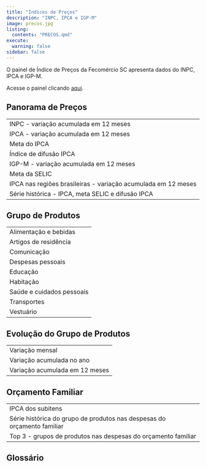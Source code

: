 ---
title: "Índices de Preços"
description: "INPC, IPCA e IGP-M"
image: precos.jpg
listing: 
  contents: "PRECOS.qmd"
execute: 
  warning: false
sidebar: false
---

O painel de Índice de Preços da Fecomércio SC apresenta dados do INPC, IPCA e IGP-M.

::: {.callout-warning appearance="minimal" icon="false"}
Acesse o painel clicando [aqui](https://app.powerbi.com/view?r=eyJrIjoiN2QxYTU2M2ItZjA5YS00ZGQwLTkwNjctYzFmZTJiMDY0NzZlIiwidCI6ImY1ZGQ2M2EwLTllMWYtNDAxZi1hMjAxLTZkMzZiYzBhYWJkMSJ9){target="_blank"}.
:::

::: panel-tabset
## Panorama de Preços

|                                                               |
|---------------------------------------------------------------|
| INPC - variação acumulada em 12 meses                         |
| IPCA - variação acumulada em 12 meses                         |
| Meta do IPCA                                                  |
| Índice de difusão IPCA                                        |
| IGP-M - variação acumulada em 12 meses                        |
| Meta da SELIC                                                 |
| IPCA nas regiões brasileiras - variação acumulada em 12 meses |
| Série histórica - IPCA, meta SELIC e difusão IPCA             |

## Grupo de Produtos

|                           |
|---------------------------|
| Alimentação e bebidas     |
| Artigos de residência     |
| Comunicação               |
| Despesas pessoais         |
| Educação                  |
| Habitação                 |
| Saúde e cuidados pessoais |
| Transportes               |
| Vestuário                 |

## Evolução do Grupo de Produtos

|                                |
|--------------------------------|
| Variação mensal                |
| Variação acumulada no ano      |
| Variação acumulada em 12 meses |

## Orçamento Familiar

|                                                                         |
|------------------------------------------------------------------------|
| IPCA dos subitens                                                       |
| Série histórica do grupo de produtos nas despesas do orçamento familiar |
| Top 3 - grupos de produtos nas despesas do orçamento familiar           |
:::

## Glossário
